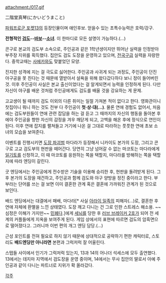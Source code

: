 attachment:/017.gif

二階堂真琴(にかいどうまこと)

[[파워프로군 포켓13]]의 등장인물이며 애인후보. 얻을수 있는 초특수능력은 호력/강구.

'''전형적인 [[검도]]--[[바보]]--[[소녀]]'''. 이 한마디로 모든 설명이 가능하다.(…)

콘구로 본교의 검도부 소속으로, 주인공과 같은 1학년생이지만 뛰어난 실력을 인정받아 부주장 지위를 획득했다. 집안도 검도 도장을 운영하고 있으며, [[전국구]]급 실력을 자랑한다. 중학교때는 [[키무라 사에카|사에카]]와도 맞붙었던 모양.

진지한 성격에 지는 걸 극도로 싫어한다. 주인공과 사귀게 되는 과정도, 주인공이 던진 야구공을 못 친다는 것 때문에 열받아서 설욕을 위해 왔다갔다하다 보니 정이 들어버린 것. 이후 주인공이 사실은 본교 출신이었다는 걸 알게되면서 능력을 인정하게 된다. 다만 자신이 야구를 배운 것처럼 주인공에게도 검도를 배울 것을 강요하는 게 문제.

고교생이 될 때까지 검도 이외의 다른 취미는 일절 가져본 적이 없다고 한다. 영화관이니 찻집이니 뭐니 하는 것도 전부 다 주인공이 '''첫·상·대(…)'''. 물론 연애 경험도 없어서, 처음에는 검도부원들이 연애 관련 잡담을 하는 걸 듣고 그 때까지의 자신의 행동을 돌아본 후에야 주인공을 향한 자신의 감정을 겨우 깨닫게 되고, 고백을 해온 후에 정식으로 연인이 된다. 이후 연애 잡지를 펼쳐들고 거기에 나온 걸 그대로 따라하는 풋풋한 연애 초보 소녀의 모습을 보여준다.

이벤트를 진행시키면 [[도장 깨기|도장 파괴범]] 마다라가 등장해서 니카이도 본가의 도장, 그리고 콘구로 고교 검도부의 현판을 떼어간다. 당연히 그냥 넘어갈 수 없는 마코토는 마다라에게 [[일기토]]를 신청하고, 이 때 마코토를 응원하는 쪽을 택할지, 마다라를 방해하는 쪽을 택할 지에 따라 엔딩이 갈린다.

굿 엔딩에서는 주인공에게 전수받은 기술을 이용해 승리한 후, 현판을 돌려받게 된다. 그 후 본가의 도장을 재건하고, 주인공과 함께 검도와 야구 양방을 정진 중이라고 한다. 부부라는 단어를 쓰는 걸 보면 이미 결혼한 관계 혹은 결혼에 가까워진 관계가 된 것으로 보인다.

배드 엔딩에서는 대결에서 패배, 마다라[* 사실 [[아라이 노리카|아라이 일족]]의 피해자(…)로, 결혼한 후 연애 자체에 환멸을 느낀 상태였다. 도장 깨고 다니는 건 그로 인한 스트레스 해소용. ~~심정은 이해가 가지만~~ [[민폐]]다.]에게 [[세뇌]]를 당한 후 [[질투마스크|러브 브레이커 2호]]가 되어 전 세계의 커플들에게 지옥을 보여주게 된다. 게임 상에서의 표현에 따르면 검도의 암흑면으로 떨어졌다고. 그러니까 이번 편의 개그 엔딩 담당.(…)

근성 포인트를 전혀 필요로 하지 않기 때문에 상대적으로 공략하기 편한 캐릭터로, 스토리도 '''배드엔딩만 아니라면''' 본편과 그럭저럭 잘 어울린다.

스탭들 사이에서 인기가 그럭저럭 있는지, 13과 14의 어나더 석세스에 모두 출연했다. 13에서는 데지마 지역에서 검도장을 운영 중이며, 14에서는 무사 집안의 딸로서 아예 주인공과 같이 다니는 파트너로 지위가 확 올라갔다.

[[각주]]
